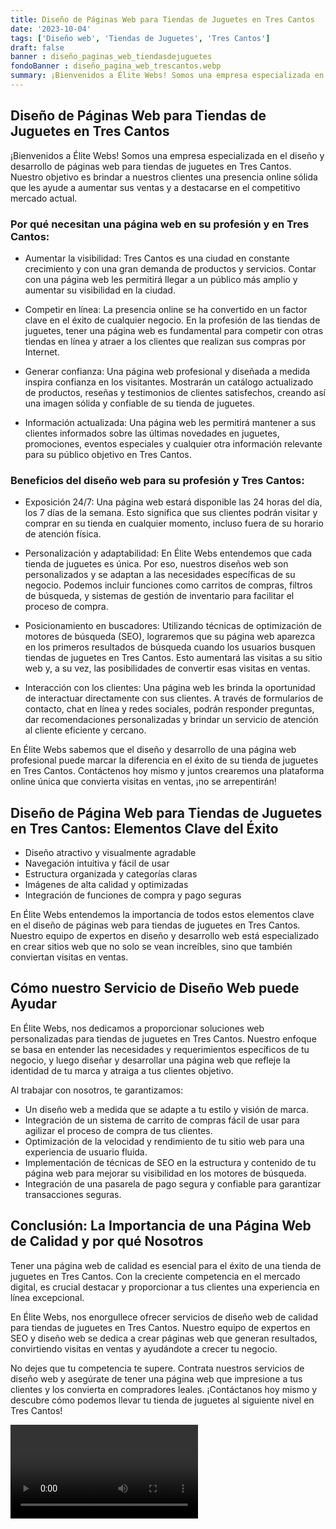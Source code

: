 ```yaml
---
title: Diseño de Páginas Web para Tiendas de Juguetes en Tres Cantos
date: '2023-10-04'
tags: ['Diseño web', 'Tiendas de Juguetes', 'Tres Cantos']
draft: false
banner : diseño_paginas_web_tiendasdejuguetes
fondoBanner : diseño_pagina_web_trescantos.webp
summary: ¡Bienvenidos a Élite Webs! Somos una empresa especializada en el diseño y desarrollo de páginas web para tiendas de juguetes en Tres Cantos. Nuestro objetivo es brindar a nuestros clientes una presencia online sólida que les ayude a aumentar sus ventas y a destacarse en el competitivo mercado actual.
---
```


## Diseño de Páginas Web para Tiendas de Juguetes en Tres Cantos

¡Bienvenidos a Élite Webs! Somos una empresa especializada en el diseño y desarrollo de páginas web para tiendas de juguetes en Tres Cantos. Nuestro objetivo es brindar a nuestros clientes una presencia online sólida que les ayude a aumentar sus ventas y a destacarse en el competitivo mercado actual.

### Por qué necesitan una página web en su profesión y en Tres Cantos:

- Aumentar la visibilidad: Tres Cantos es una ciudad en constante crecimiento y con una gran demanda de productos y servicios. Contar con una página web les permitirá llegar a un público más amplio y aumentar su visibilidad en la ciudad.

- Competir en línea: La presencia online se ha convertido en un factor clave en el éxito de cualquier negocio. En la profesión de las tiendas de juguetes, tener una página web es fundamental para competir con otras tiendas en línea y atraer a los clientes que realizan sus compras por Internet.

- Generar confianza: Una página web profesional y diseñada a medida inspira confianza en los visitantes. Mostrarán un catálogo actualizado de productos, reseñas y testimonios de clientes satisfechos, creando así una imagen sólida y confiable de su tienda de juguetes.

- Información actualizada: Una página web les permitirá mantener a sus clientes informados sobre las últimas novedades en juguetes, promociones, eventos especiales y cualquier otra información relevante para su público objetivo en Tres Cantos.

### Beneficios del diseño web para su profesión y Tres Cantos:

- Exposición 24/7: Una página web estará disponible las 24 horas del día, los 7 días de la semana. Esto significa que sus clientes podrán visitar y comprar en su tienda en cualquier momento, incluso fuera de su horario de atención física.

- Personalización y adaptabilidad: En Élite Webs entendemos que cada tienda de juguetes es única. Por eso, nuestros diseños web son personalizados y se adaptan a las necesidades específicas de su negocio. Podemos incluir funciones como carritos de compras, filtros de búsqueda, y sistemas de gestión de inventario para facilitar el proceso de compra.

- Posicionamiento en buscadores: Utilizando técnicas de optimización de motores de búsqueda (SEO), lograremos que su página web aparezca en los primeros resultados de búsqueda cuando los usuarios busquen tiendas de juguetes en Tres Cantos. Esto aumentará las visitas a su sitio web y, a su vez, las posibilidades de convertir esas visitas en ventas.

- Interacción con los clientes: Una página web les brinda la oportunidad de interactuar directamente con sus clientes. A través de formularios de contacto, chat en línea y redes sociales, podrán responder preguntas, dar recomendaciones personalizadas y brindar un servicio de atención al cliente eficiente y cercano.

En Élite Webs sabemos que el diseño y desarrollo de una página web profesional puede marcar la diferencia en el éxito de su tienda de juguetes en Tres Cantos. Contáctenos hoy mismo y juntos crearemos una plataforma online única que convierta visitas en ventas, ¡no se arrepentirán!

<GifSeo />

<Cta />

## Diseño de Página Web para Tiendas de Juguetes en Tres Cantos: Elementos Clave del Éxito

- Diseño atractivo y visualmente agradable
- Navegación intuitiva y fácil de usar
- Estructura organizada y categorías claras
- Imágenes de alta calidad y optimizadas
- Integración de funciones de compra y pago seguras

En Élite Webs entendemos la importancia de todos estos elementos clave en el diseño de páginas web para tiendas de juguetes en Tres Cantos. Nuestro equipo de expertos en diseño y desarrollo web está especializado en crear sitios web que no solo se vean increíbles, sino que también conviertan visitas en ventas.

## Cómo nuestro Servicio de Diseño Web puede Ayudar

En Élite Webs, nos dedicamos a proporcionar soluciones web personalizadas para tiendas de juguetes en Tres Cantos. Nuestro enfoque se basa en entender las necesidades y requerimientos específicos de tu negocio, y luego diseñar y desarrollar una página web que refleje la identidad de tu marca y atraiga a tus clientes objetivo.

Al trabajar con nosotros, te garantizamos:

- Un diseño web a medida que se adapte a tu estilo y visión de marca.
- Integración de un sistema de carrito de compras fácil de usar para agilizar el proceso de compra de tus clientes.
- Optimización de la velocidad y rendimiento de tu sitio web para una experiencia de usuario fluida.
- Implementación de técnicas de SEO en la estructura y contenido de tu página web para mejorar su visibilidad en los motores de búsqueda.
- Integración de una pasarela de pago segura y confiable para garantizar transacciones seguras.

## Conclusión: La Importancia de una Página Web de Calidad y por qué Nosotros

Tener una página web de calidad es esencial para el éxito de una tienda de juguetes en Tres Cantos. Con la creciente competencia en el mercado digital, es crucial destacar y proporcionar a tus clientes una experiencia en línea excepcional.

En Élite Webs, nos enorgullece ofrecer servicios de diseño web de calidad para tiendas de juguetes en Tres Cantos. Nuestro equipo de expertos en SEO y diseño web se dedica a crear páginas web que generan resultados, convirtiendo visitas en ventas y ayudándote a crecer tu negocio.

No dejes que tu competencia te supere. Contrata nuestros servicios de diseño web y asegúrate de tener una página web que impresione a tus clientes y los convierta en compradores leales. ¡Contáctanos hoy mismo y descubre cómo podemos llevar tu tienda de juguetes al siguiente nivel en Tres Cantos!

<Video />

<CtaBot job='Tiendas de Juguetes' city='Tres Cantos'/>

<Gmaps query='Tres Cantos+españa+maps' />